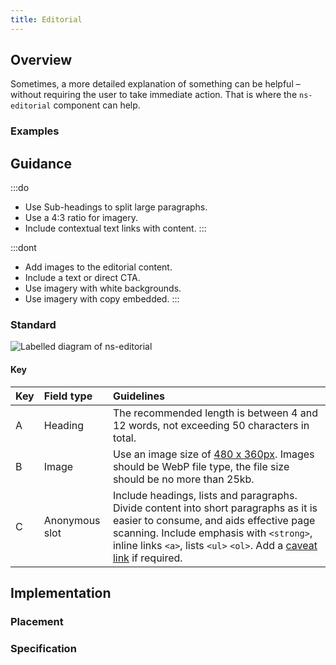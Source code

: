 ```yaml
---
title: Editorial
---
```




## Overview

<CompDetails name={componentName} />

Sometimes, a more detailed explanation of something can be helpful – without requiring the user to take immediate action. That is where the `ns-editorial` component can help.

### Examples

<ExampleViewer type="standard" />

## Guidance

:::do
- Use Sub-headings to split large paragraphs.
- Use a 4:3 ratio for imagery.
- Include contextual text links with content.
:::

:::dont
- Add images to the editorial content.
- Include a text or direct CTA.
- Use imagery with white backgrounds.
- Use imagery with copy embedded.
:::

### Standard

![Labelled diagram of ns-editorial](@assets/components/ns-editorial/guidance.webp)

#### Key

| Key | Field type | Guidelines |
| :--- | :--- | :--- |
| <span class="marker">A</span> | Heading | The recommended length is between 4 and 12 words, not exceeding 50 characters in total. |
| <span class="marker">B</span> | Image | Use an image size of [480 x 360px](/guidelines/assets#480x360px). Images should be WebP file type, the file size should be no more than 25kb. |
| <span class="marker">C</span> | Anonymous slot | Include headings, lists and paragraphs. Divide content into short paragraphs as it is easier to consume, and aids effective page scanning. Include emphasis with `<strong>`, inline links `<a>`, lists `<ul>` `<ol>`. Add a [caveat link](/components/ns-caveat) if required. |

## Implementation

### Placement

<Placement name={componentName} />

### Specification

<Specification name={componentName} />

